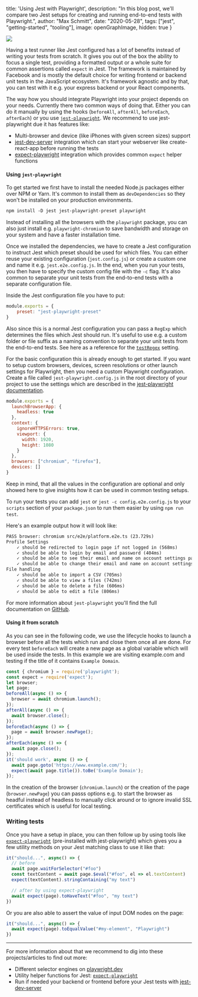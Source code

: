 
  title: 'Using Jest with Playwright',
  description: "In this blog post, we'll compare two Jest setups for creating and running end-to-end tests with Playwright.",
  author: "Max Schmitt",
  date: "2020-05-28",
  tags: ["jest", "getting-started", "tooling"],
  image: openGraphImage,
  hidden: true
}

<div className="float-right m-1">
  <img src={openGraphImage} style={{maxHeight: 160}}/>
</div>

Having a test runner like Jest configured has a lot of benefits instead of writing your tests from scratch. It gives you out of the box the ability to focus a single test, providing a formatted output or a whole suite for common assertions called `expect` in Jest. The framework is maintained by Facebook and is mostly the default choice for writing frontend or backend unit tests in the JavaScript ecosystem. It's framework agnostic and by that, you can test with it e.g. your express backend or your React components.

The way how you should integrate Playwright into your project depends on your needs. Currently there two common ways of doing that. Either you can do it manually by using the hooks (`beforeAll`, `afterAll`, `beforeEach`, `afterEach`) or you use [`jest-playwright`](https://github.com/playwright-community/jest-playwright). We recommend to use jest-playwright due it has features like:
- Multi-browser and device (like iPhones with given screen sizes) support
- [jest-dev-server](http://yarnpkg.com/en/package/jest-dev-server) integration which can start your webserver like create-react-app before running the tests
- [expect-playwright](https://github.com/playwright-community/expect-playwright) integration which provides common `expect` helper functions

#### Using `jest-playwright`

To get started we first have to install the needed Node.js packages either over NPM or Yarn. It's common to install them as `devDependencies` so they won't be installed on your production environments.

```txt
npm install -D jest jest-playwright-preset playwright
```

Instead of installing all the browsers with the `playwright` package, you can also just install e.g. `playwright-chromium` to save bandwidth and storage on your system and have a faster installation time.

Once we installed the dependencies, we have to create a Jest configuration to instruct Jest which preset should be used for which files. You can either reuse your existing configuration (`jest.config.js`) or create a custom one and name it e.g. `jest.e2e.config.js`. In the end, when you run your tests, you then have to specify the custom config file with the `-c` flag. It's also common to separate your unit tests from the end-to-end tests with a separate configuration file.

Inside the Jest configuration file you have to put:

```js
module.exports = {
    preset: "jest-playwright-preset"
}
```

Also since this is a normal Jest configuration you can pass a `RegExp` which determines the files which Jest should run. It's useful to use e.g. a custom folder or file suffix as a naming convention to separate your unit tests from the end-to-end tests. See here as a reference for the [`testRegex`](https://jestjs.io/docs/en/configuration#testregex-string--arraystring) setting.

For the basic configuration this is already enough to get started. If you want to setup custom browsers, devices, screen resolutions or other launch settings for Playwright, then you need a custom Playwright configuration. Create a file called `jest-playwright.config.js` in the root directory of your project to use the settings which are described in the [jest-playwright documentation](https://github.com/playwright-community/jest-playwright#configuration).

```js
module.exports = {
  launchBrowserApp: {
    headless: true
  },
  context: {
    ignoreHTTPSErrors: true,
    viewport: {
      width: 1920,
      height: 1080
    }
  },
  browsers: ["chromium", "firefox"],
  devices: []
}
```

Keep in mind, that all the values in the configuration are optional and only showed here to give insights how it can be used in common testing setups.

To run your tests you can add `jest` or `jest -c config.e2e.config.js` to your `scripts` section of your `package.json` to run them easier by using `npm run test`.

Here's an example output how it will look like:

```txt
PASS browser: chromium src/e2e/platform.e2e.ts (23.729s)
Profile Settings
    ✓ should be redirected to login page if not logged in (568ms)
    ✓ should be able to login by email and password (404ms)
    ✓ should be able to see their email and name on account settings page (155ms)
    ✓ should be able to change their email and name on account settings page (562ms)
File handling
    ✓ should be able to import a CSV (705ms)
    ✓ should be able to view a files (742ms)
    ✓ should be able to delete a file (606ms)
    ✓ should be able to edit a file (806ms)
```

For more information about `jest-playwright` you'll find the full documentation on [GitHub](https://github.com/playwright-community/jest-playwright).

#### Using it from scratch

As you can see in the following code, we use the lifecycle hooks to launch a browser before all the tests which run and close them once all are done. For every test `beforeEach` will create a new page as a global variable which will be used inside the tests. In this example we are visiting example.com and testing if the title of it contains `Example Domain`.

```js
const { chromium } = require('playwright');
const expect = require('expect');
let browser;
let page;
beforeAll(async () => {
  browser = await chromium.launch();
});
afterAll(async () => {
  await browser.close();
});
beforeEach(async () => {
  page = await browser.newPage();
});
afterEach(async () => {
  await page.close();
});
it('should work', async () => {
  await page.goto('https://www.example.com/');
  expect(await page.title()).toBe('Example Domain');
});
```

In the creation of the browser (`chromium.launch`) or the creation of the page (`browser.newPage`) you can passs options e.g. to start the browser as headful instead of headless to manually click around or to ignore invalid SSL certificates which is useful for local testing.

### Writing tests

Once you have a setup in place, you can then follow up by using tools like [`expect-playwright`](https://github.com/playwright-community/expect-playwright) (pre-installed with jest-playwright) which gives you a few utility methods on your Jest matching class to use it like that:

```js
it("should...", async() => {
  // before
  await page.waitForSelector("#foo")
  const textContent = await page.$eval("#foo", el => el.textContent)
  expect(textContent).stringContaining("my text")

  // after by using expect-playwright
  await expect(page).toHaveText("#foo", "my text")
})
```

Or you are also able to assert the value of input DOM nodes on the page:

```js
it("should...", async() => {
  await expect(page).toEqualValue("#my-element", "Playwright")
})
```

---

For more information about that we recommend to dig into these projects/articles to find out more:
- Different selector engines on [playwright.dev](https://playwright.dev/#version=v1.0.2&path=docs%2Fcore-concepts.md&q=selectors)
- Utility helper functions for Jest: [`expect-playwright`](https://github.com/playwright-community/expect-playwright)
- Run if needed your backend or frontend before your Jest tests with [jest-dev-server](https://github.com/playwright-community/jest-playwright#start-a-server)
